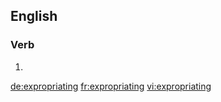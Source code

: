 ==English==

===Verb===
{{head|en}}

# {{present participle of|expropriate}}

[[de:expropriating]]
[[fr:expropriating]]
[[vi:expropriating]]